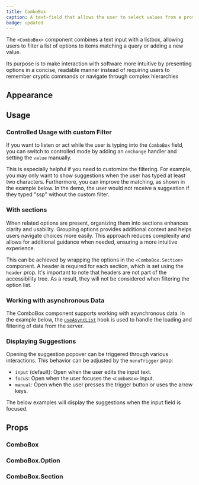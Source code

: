 ```yaml
---
title: ComboBox
caption: A text-field that allows the user to select values from a provided items array.
badge: updated
---
```


The `<ComboBox>` component combines a text input with a listbox, allowing users to filter a list of options to items matching a query or adding a new value.

Its purpose is to make interaction with software more intuitive by presenting options in a concise, readable manner instead of requiring users to remember cryptic commands or navigate through complex hierarchies

## Appearance

<AppearanceDemo component={title} />

<AppearanceTable component={title} />

## Usage

### Controlled Usage with custom Filter

If you want to listen or act while the user is typing into the `ComboBox` field, you can switch to controlled mode by adding an `onChange` handler and setting the `value` manually.

This is especially helpful if you need to customize the filtering. For example, you may only want to show suggestions when the user has typed at least two characters. Furthermore, you can improve the matching, as shown in the example below. In the demo, the user would not receive a suggestion if they typed "ssp" without the custom filter.

<ComponentDemo file="./combobox-controlled.demo.tsx" />

### With sections

When related options are present, organizing them into sections enhances clarity and usability. Grouping options provides additional context and helps users navigate choices more easily. This approach reduces complexity and allows for additional guidance when needed, ensuring a more intuitive experience.

This can be achieved by wrapping the options in the `<ComboBox.Section>` component. A header is required for each section, which is set using the `header` prop. It's important to note that headers are not part of the accessibility tree. As a result, they will not be considered when filtering the option list.

<ComponentDemo file="./combobox-section.demo.tsx" />

### Working with asynchronous Data

The ComboBox component supports working with asynchronous data. In the example below, the [`useAsyncList`](/hooks/useAsyncList) hook is used to handle the loading and filtering of data from the server.

<ComponentDemo file="./combobox-async.demo.tsx" />

### Displaying Suggestions

Opening the suggestion popover can be triggered through various interactions. This behavior can be adjusted by the `menuTrigger` prop:

- `input` (default): Open when the user edits the input text.
- `focus`: Open when the user focuses the `<ComboBox>` input.
- `manual`: Open when the user presses the trigger button or uses the arrow keys.

The below examples will display the suggestions when the input field is focused.

<ComponentDemo file="./combobox-menu-trigger.demo.tsx" />

## Props

### ComboBox

<PropsTable component={title} />

### ComboBox.Option

<PropsTable component="ListBoxItem" />

### ComboBox.Section

<PropsTable component="ListBoxSection" />
